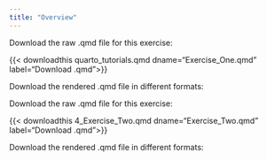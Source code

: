 ```yaml
---
title: "Overview"
---
```


Download the raw .qmd file for this exercise:

{{< downloadthis quarto_tutorials.qmd dname="Exercise_One.qmd" label="Download .qmd">}}

Download the rendered .qmd file in different formats:


Download the raw .qmd file for this exercise:

{{< downloadthis 4_Exercise_Two.qmd dname="Exercise_Two.qmd" label="Download .qmd">}}

Download the rendered .qmd file in different formats:

